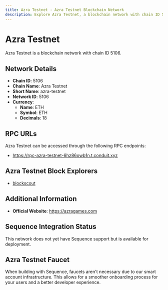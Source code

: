 ```yaml
--- 
title: Azra Testnet - Azra Testnet Blockchain Network
description: Explore Azra Testnet, a blockchain network with chain ID 5106. Learn about its native currency, ETH, and how to interact with the network.
---
```


# Azra Testnet

Azra Testnet is a blockchain network with chain ID 5106.

## Network Details

- **Chain ID**: 5106
- **Chain Name**: Azra Testnet
- **Short Name**: azra-testnet
- **Network ID**: 5106
- **Currency**: 
  - **Name**: ETH
  - **Symbol**: ETH
  - **Decimals**: 18

## RPC URLs

Azra Testnet can be accessed through the following RPC endpoints:

- https://rpc-azra-testnet-6hz86owb1n.t.conduit.xyz

## Azra Testnet Block Explorers

- [blockscout](https://explorerl2new-azra-testnet-6hz86owb1n.t.conduit.xyz)

## Additional Information

- **Official Website**: https://azragames.com

## Sequence Integration Status

This network does not yet have Sequence support but is available for deployment.

## Azra Testnet Faucet

When building with Sequence, faucets aren't necessary due to our smart account infrastructure. This allows for a smoother onboarding process for your users and a better developer experience.
